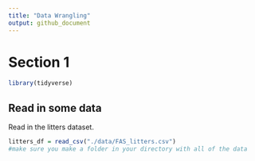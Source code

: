 ```yaml
---
title: "Data Wrangling"
output: github_document
---
```


# Section 1

```r
library(tidyverse)
```

## Read in some data

Read in the litters dataset.

```r
litters_df = read_csv("./data/FAS_litters.csv")
#make sure you make a folder in your directory with all of the data
```



